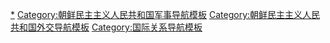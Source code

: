 {{Navbox
|name = 朝鲜核与大规模杀伤性武器问题
|title = {{flagicon|PRK}}   [[朝鲜与大规模杀伤性武器]]
|bodyclass = hlist

|group1 = [[朝鲜导弹试验列表|导弹试验]]
|list1 =
* [[1993年北韓導彈試驗|1993年]]
* [[光明星1號|1998年]]
* [[2006年北韓導彈試驗|2006年]]
* {{tsl|en|2009 North Korean missile test|2009年北朝鲜导弹试验|2009年}}
* {{tsl|en|2013 in North Korea#May|2013年北朝鲜导弹试验|2013年}}
* [[2014年北韓導彈試驗|2014年]]
* [[2017年朝鲜导弹试验|2017年]]
** [[2017年8月29日北韓導彈試驗|8月]]
* [[2020年朝鮮導彈試驗|2020年]]

|group2 = [[朝鲜核试验列表|核试验]]
|list2 =
* {{tsl|en|Timeline of the North Korean nuclear program|朝鲜核计划时间线|核计划时间线}}
* [[2006年朝鮮核試驗|2006年]]
** [[国际社会对2006年朝鲜核试验的反应|国际反应]]
* [[2009年朝鲜核试验|2009年]]
** {{tsl|en|International reactions to the 2009 North Korean nuclear test|2009年朝鲜核试验的国际反应|国际反应}}
* [[2013年朝鲜核试验|2013年]]
** {{tsl|en|International reactions to the 2013 North Korean nuclear test|2013年朝鲜核试验的国际反应|国际反应}}
** [[2013年朝鮮半島危機|半岛危机]]
* [[2016年1月朝鮮核試驗|2016年1月]]
* [[2016年9月朝鲜核试验|2016年9月]]
* [[2017年朝鲜核试验|2017年]]
** [[2017－2018年朝鲜危机|半岛危机]]
|group4 = 设施
|list4 =
* [[豐溪里核試驗場]]（[[豐溪里]]）
* [[西海衛星發射基地]]（[[西海衛星發射基地|东仓里]]）
* [[舞水端里|东海卫星发射场]]（[[舞水端里]]）
* [[宁边原子力研究所]]（[[寧邊郡]]）
* [[韓半島能源開發機構]]

|group5 = 国际关系
|list5 =
{{Navbox |child
|list1 =
* [[朝鲜核问题]]
* [[朝美核框架协议]]
* [[六方会谈]]（[[朝鲜民主主义人民共和国|朝]]、[[大韩民国|韩]]、[[中华人民共和国|中]]、[[美国|美]]、[[俄罗斯|俄]]、[[日本|日]]）
* [[日朝平壤宣言]]

|group2 = [[聯合國安全理事會朝鮮相關決議列表|联合国安理会决议]]
|list2 =
* [[联合国安全理事会第825号决议|825号]]
* {{tsl|en|United Nations Security Council Resolution 1540|联合国安理会1540号决议|1540号}}
* [[联合国安全理事会第1695号决议|1695号]]
* [[联合国安全理事会第1718号决议|1718号]]
* [[聯合國安全理事會第1874號決議|1874号]]
* [[联合国安全理事会第1928号决议|1928号]]
* {{tsl|en|United Nations Security Council Resolution 1985|联合国安理会1985号决议|1985号}}
* {{tsl|en|United Nations Security Council Resolution 2087|联合国安理会2087号决议|2087号}}
* [[联合国安全理事会第2094号决议|2094号]]
* [[联合国安全理事会第2270号决议|2270号]]
* [[联合国安全理事会第2321号决议|2321号]]
* [[联合国安全理事会第2371号决议|2371号]]
* [[联合国安全理事会第2375号决议|2375号]]
* [[联合国安全理事会第2397号决议|2397号]]

}}

}}<noinclude>

[[Category:朝鮮民主主義人民共和國核子武器計畫|*]]
[[Category:朝鲜民主主义人民共和国军事导航模板]]
[[Category:朝鲜民主主义人民共和国外交导航模板]]
[[Category:国际关系导航模板]]
</noinclude>